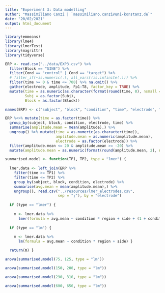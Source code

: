 ```yaml
---
title: "Experiment 3: Data modelling"
author: "Massimiliano Canzi | `massimiliano.canzi@uni-konstanz.de`"
date: "20/02/2021"
output: html_document
---
```


```r
library(emmeans)
library(lme4)
library(lmerTest)
library(magrittr)
library(tidyverse)
```

```r
ERP <- read.csv("../data/EXP3.csv") %>% 
  filter(Block == "SINE") %>%
  filter(Cond == "control" | Cond == "target") %>%
  # filter_if(~is.numeric(.), all_vars(!is.infinite(.))) %>%
  filter(time >= 0 & time <= 700) %>% na.omit() %>%
  gather(electrode, amplitude, Fp1:T8, factor_key = TRUE) %>%
  mutate(time = as.numeric(as.character(format(round(time, 0), nsmall = 0))),
         Subj = as.factor(Subj),
         Block = as.factor(Block))

names(ERP) <- c("subject", "block", "condition", "time", "electrode", "amplitude")
```

```r
ERP %<>% mutate(time = as.factor(time)) %>%
  group_by(subject, block, condition, electrode, time) %>% 
  summarise(amplitude.mean = mean(amplitude),) %>% 
  ungroup() %>% mutate(time = as.numeric(as.character(time)), 
                       amplitude.mean = as.numeric(amplitude.mean), 
                       electrode = as.factor(electrode)) %>%
  filter(amplitude.mean <= 20 & amplitude.mean >= -20) %>%
  mutate(amplitude.mean = as.numeric(format(round(amplitude.mean, 2), nsmall = 2)))
```

```r
summarised.model <- function(TP1, TP2, type = "lmer") {
  
  lmer.data <- left_join(ERP %>% 
    filter(time >= TP1) %>%
    filter(time <= TP2) %>%
    group_by(subject, block, condition, electrode) %>%
    summarise(avg.mean = mean(amplitude.mean),) %>%
    ungroup(), read.csv("../resources/lmer_electrodes.csv", 
                        sep = ";"), by = "electrode")
  
  if (type == "lmer") {
    
    m <- lmer.data %>% 
      lmer(formula = avg.mean ~ condition * region + side + (1 + condition | subject)) }
  
  if (type == "lm") {
    
    m <- lmer.data %>%
      lm(formula = avg.mean ~ condition * region + side) }

  return(m) }
```

```r
anova(summarised.model(75, 125, type = "lm"))
```

```r
anova(summarised.model(150, 200, type = "lm"))
```

```r
anova(summarised.model(290, 310, type = "lm"))
```

```r
anova(summarised.model(600, 650, type = "lm"))
```
